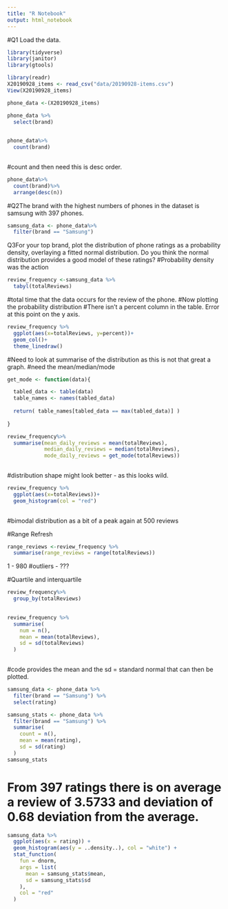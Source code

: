 ```yaml
---
title: "R Notebook"
output: html_notebook
---
```


#Q1 Load the data.

```r
library(tidyverse)
library(janitor)
library(gtools)

```

```r
library(readr)
X20190928_items <- read_csv("data/20190928-items.csv")
View(X20190928_items)
```
```r
phone_data <-(X20190928_items)
```

```r
phone_data %>%
  select(brand)
 
```

```r
phone_data%>%
  count(brand)
 
```
#count and then need this is desc order.
```r
phone_data%>%
  count(brand)%>%
  arrange(desc(n))
```

#Q2The brand with the highest numbers of phones in the dataset is samsung with 397 phones.


```r
samsung_data <- phone_data%>%
  filter(brand == "Samsung")
```

Q3For your top brand, plot the distribution of phone ratings as a probability density, overlaying a fitted normal distribution. Do you think the normal distribution provides a good model of these ratings?
#Probability density was the action


```r
review_frequency <-samsung_data %>%
  tabyl(totalReviews)

```

#total time that the data occurs for the review of the phone.
#Now plotting the probability distribution
#There isn't a percent column in the table. Error at this point on the y axis.

```r
review_frequency %>%
  ggplot(aes(x=totalReviews, y=percent))+
  geom_col()+
  theme_linedraw()
```
#Need to look at summarise of the distribution as this is not that great a graph.
#need the mean/median/mode

```r
get_mode <- function(data){

  tabled_data <- table(data)
  table_names <- names(tabled_data)
  
  return( table_names[tabled_data == max(tabled_data)] )
  
}
```

```r
review_frequency%>%
  summarise(mean_daily_reviews = mean(totalReviews), 
            median_daily_reviews = median(totalReviews),
            mode_daily_reviews = get_mode(totalReviews))
  
```

#distribution shape might look better - as this looks wild.

```r
review_frequency %>%
  ggplot(aes(x=totalReviews))+
  geom_histogram(col = "red")
  
```

#bimodal distribution as a bit of a peak again at 500 reviews

#Range Refresh
```r
range_reviews <-review_frequency %>%
  summarise(range_reviews = range(totalReviews))
```
1 - 980
#outliers - ???

#Quartile and interquartile

```r
review_frequency%>%
  group_by(totalReviews)
 
```






```r
review_frequency %>%
  summarise(
    num = n(),
    mean = mean(totalReviews),
    sd = sd(totalReviews)
  )
  
```

#code provides the mean and the sd = standard normal that can then be plotted.

```r
samsung_data <- phone_data %>%
  filter(brand == "Samsung") %>%
  select(rating)

samsung_stats <- phone_data %>%
  filter(brand == "Samsung") %>%
  summarise(
    count = n(),
    mean = mean(rating),
    sd = sd(rating)
  )
samsung_stats

```
# From 397 ratings there is on average a review of 3.5733 and deviation of 0.68 deviation from the average.

```r
samsung_data %>%
  ggplot(aes(x = rating)) +
  geom_histogram(aes(y = ..density..), col = "white") +
  stat_function(
    fun = dnorm, 
    args = list(
      mean = samsung_stats$mean,
      sd = samsung_stats$sd
    ),
    col = "red"
  )
```














